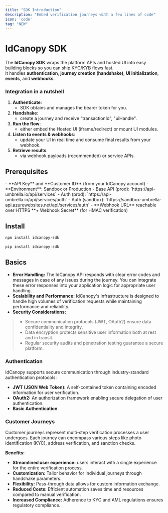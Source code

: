 ```yaml
---
title: "SDK Introduction"
description: "Embed verification journeys with a few lines of code"
icon: 'code'
tag: "NEW"
---
```


# IdCanopy SDK

The **IdCanopy SDK** wraps the platform APIs and hosted UI into easy building blocks so you can ship KYC/KYB flows fast.  
It handles **authentication**, **journey creation (handshake)**, **UI initialization**, **events**, and **webhooks**.

### Integration in a nutshell
1. **Authenticate**:
   - SDK obtains and manages the bearer token for you.
2. **Handshake**: 
   - create a journey and receive "transactionId", "uiHandle".
3. **Run the flow**: 
   - either embed the Hosted UI (iframe/redirect) or mount UI modules.
4. **Listen to events & webhooks**: 
   - update your UI in real time and consume final results from your webhook.
5. **Retrieve results**: 
   - via webhook payloads (recommended) or service APIs.

## Prerequisites
<Note>
- **API Key** and **Customer ID** (from your IdCanopy account)
- **Environment**: Sandbox or Production  
  - Base API (prod): `https://api-umbrella.io/api/services`  
  - Auth (prod): `https://api-umbrella.io/api/services/auth`  
  - Auth (sandbox): `https://sandbox-umbrella-api.azurewebsites.net/api/services/auth`
- **Webhook URL** reachable over HTTPS **+ Webhook Secret** (for HMAC verification)
</Note>

## Install

<Tabs>
  <Tab title="Node (npm)">
  
```bash
npm install idcanopy-sdk
```
</Tab> <Tab title="Python (pip)">
```python
pip install idcanopy-sdk
```
</Tab> </Tabs>

## Basics
- **Error Handling:** The IdCanopy API responds with clear error codes and messages in case of any issues during the journey. You can integrate these error responses into your application logic for appropriate user handling.
- **Scalability and Performance:** IdCanopy's infrastructure is designed to handle high volumes of verification requests while maintaining performance and reliability.
- **Security Considerations:**
>- Secure communication protocols (JWT, OAuth2) ensure data confidentiality and integrity.
>- Data encryption protects sensitive user information both at rest and in transit.
>- Regular security audits and penetration testing guarantee a secure platform.

### Authentication
IdCanopy supports secure communication through industry-standard authentication protocols:

- **JWT (JSON Web Token):** A self-contained token containing encoded information for user verification.
- **OAuth2:** An authorization framework enabling secure delegation of user authentication.
- **Basic Authentication**

### Customer Journeys
Customer journeys represent multi-step verification processes a user undergoes. Each journey can encompass various steps like photo identification (KYC), address verification, and sanction checks.

**Benefits:**
- **Streamlined user experience:** users interact with a single experience for the entire verification process.
- **Customization:** Tailor behavior for individual journeys through handshake parameters.
- **Flexibility:** Pass-through data allows for custom information exchange.
- **Reduced Costs:** Efficient automation saves time and resources compared to manual verification.
- **Increased Compliance:** Adherence to KYC and AML regulations ensures regulatory compliance.
